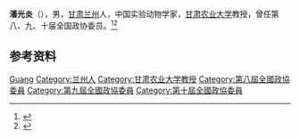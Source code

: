'''潘光炎'''（{{bd|1936年|}}），男，[[甘肃|甘肃]][[兰州|兰州]]人，中国实验动物学家，[[甘肃农业大学|甘肃农业大学]]教授，曾任第八、九、十届全国政协委员。<ref>{{Cite book|title=历届全国政协委员人名辞典|author=|publisher=中国国际广播出版社|year=1996|isbn=9787507813746|location=北京|pages=}}</ref><ref>{{Cite book|title=中华人民共和国职官志|author=何虎生, 李耀东, 向常福主编|publisher=中国社会出版社|year=2003|isbn=9787800883934|location=北京|pages=}}</ref>

== 参考资料 ==
{{reflist}}

{{Authority control}}
{{DEFAULTSORT:Pan潘}}
[[Category:潘姓|Guang]]
[[Category:兰州人|Category:兰州人]]
[[Category:甘肃农业大学教授|Category:甘肃农业大学教授]]
[[Category:第八屆全國政協委員|Category:第八屆全國政協委員]]
[[Category:第九屆全國政協委員|Category:第九屆全國政協委員]]
[[Category:第十屆全國政協委員|Category:第十屆全國政協委員]]

{{中国人物小作品}}